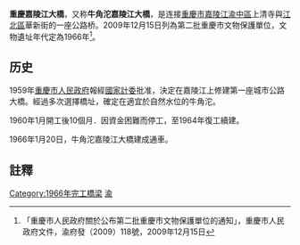 {{msg:重慶市文物保護單位
|名稱 = 重慶嘉陵江大橋
|編號 = 186
|圖片 = 201908 Chongqing Jialing River Bridge.jpg
|說明 = 
|級別 = 6
|分類 = 
|時代 = 1966年
|地點 = [[嘉陵江|嘉陵江]][[渝中區|渝中區]]上清寺與[[江北區|江北區]]華新街連接處
|坐標 = 
|登錄 = 2009年12月15日
}}
'''重慶嘉陵江大橋'''，又称'''牛角沱嘉陵江大橋'''，是连接[[重慶市|重慶市]][[嘉陵江|嘉陵江]][[渝中區|渝中區]]上清寺與[[江北區|江北區]]華新街的一座公路桥。2009年12月15日列為第二批重慶市文物保護單位，文物遺址年代定為1966年<ref>「重慶市人民政府關於公布第二批重慶市文物保護單位的通知」，重慶市人民政府文件，渝府發（2009）118號，2009年12月15日</ref>。

==历史==
1959年[[重慶市人民政府|重慶市人民政府]]報經[[國家計委|國家計委]]批准，決定在嘉陵江上修建第一座城市公路大橋。經過多次選擇橋址，確定在適宜於自然水位的牛角沱。

1960年1月開工後10個月．因資金困難而停工，至1964年復工續建。

1966年1月20日，牛角沱嘉陵江大橋建成通車。

== 註釋 ==
{{reflist}}
{{文物保護單位小作品}}
{{Crossings navbox
|structure= [[嘉陵江橋隧列表|橋樑與隧道]]
|place= [[嘉陵江|嘉陵江]]
|bridge= 重庆嘉陵江大橋
|bridge signs=单向四车道公路
|upstream= [[渝澳大橋|渝澳大橋]]
|upstream signs=单向四车道公路
|downstream= [[曾家岩嘉陵江大桥|曾家岩嘉陵江大桥]]
|downstream signs=双向六车道公路<br> 重庆轨道交通10号线
}}
{{重庆桥梁}}
[[Category:1966年完工橋梁|Category:1966年完工橋梁]]
[[Category:嘉陵江桥梁|渝]]